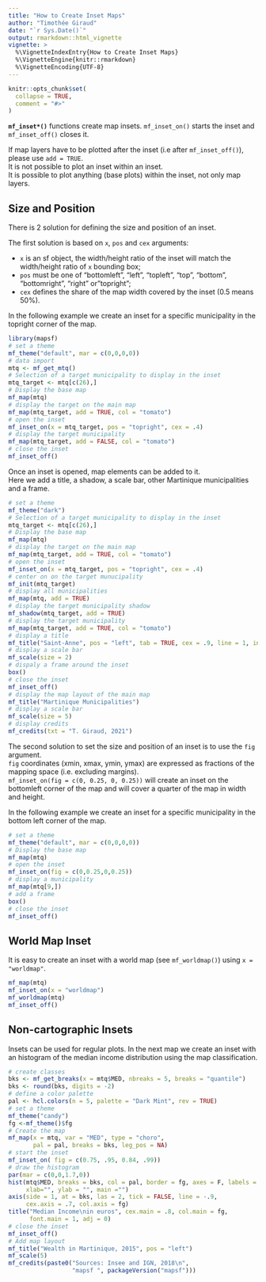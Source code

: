 ```yaml
---
title: "How to Create Inset Maps"
author: "Timothée Giraud"
date: "`r Sys.Date()`"
output: rmarkdown::html_vignette
vignette: >
  %\VignetteIndexEntry{How to Create Inset Maps}
  %\VignetteEngine{knitr::rmarkdown}
  %\VignetteEncoding{UTF-8}
---
```




```r
knitr::opts_chunk$set(
  collapse = TRUE,
  comment = "#>"
)
```




**`mf_inset*()`** functions create map insets.
`mf_inset_on()` starts the inset and `mf_inset_off()` closes it. 


If map layers have to be plotted after the inset (i.e after `mf_inset_off()`), please use `add = TRUE`.  
It is not possible to plot an inset within an inset.  
It is possible to plot anything (base plots) within the inset, not only map layers.  



## Size and Position

There is 2 solution for defining the size and position of an inset.   

The first solution is based on `x`, `pos` and `cex` arguments:  

- `x` is an sf object, the width/height ratio of the inset will match the width/height ratio of `x` bounding box;  
- `pos` must be one of "bottomleft", "left", "topleft", "top", "bottom", "bottomright", "right" or"topright";   
- `cex` defines the share of the map width covered by the inset (0.5 means 50%).   

In the following example we create an inset for a specific municipality in the topright corner of the map. 

```r
library(mapsf)
# set a theme
mf_theme("default", mar = c(0,0,0,0))
# data import
mtq <- mf_get_mtq()
# Selection of a target municipality to display in the inset
mtq_target <- mtq[c(26),]
# Display the base map
mf_map(mtq)
# display the target on the main map
mf_map(mtq_target, add = TRUE, col = "tomato")
# open the inset
mf_inset_on(x = mtq_target, pos = "topright", cex = .4)
# display the target municipality
mf_map(mtq_target, add = FALSE, col = "tomato")
# close the inset
mf_inset_off()
```

Once an inset is opened, map elements can be added to it.  
Here we add a title, a shadow, a scale bar, other Martinique municipalities and a frame.  

```r
# set a theme
mf_theme("dark")
# Selection of a target municipality to display in the inset
mtq_target <- mtq[c(26),]
# Display the base map
mf_map(mtq)
# display the target on the main map
mf_map(mtq_target, add = TRUE, col = "tomato")
# open the inset
mf_inset_on(x = mtq_target, pos = "topright", cex = .4)
# center on on the target munucipality
mf_init(mtq_target)
# display all municipalities
mf_map(mtq, add = TRUE)
# display the target municipality shadow
mf_shadow(mtq_target, add = TRUE)
# display the target municipality
mf_map(mtq_target, add = TRUE, col = "tomato")
# display a title
mf_title("Saint-Anne", pos = "left", tab = TRUE, cex = .9, line = 1, inner = TRUE)
# display a scale bar
mf_scale(size = 2)
# dispaly a frame around the inset
box()
# close the inset
mf_inset_off()
# display the map layout of the main map
mf_title("Martinique Municipalities")
# display a scale bar
mf_scale(size = 5)
# display credits
mf_credits(txt = "T. Giraud, 2021")
```

The second solution to set the size and position of an inset is to use the `fig` argument.   
`fig` coordinates (xmin, xmax, ymin, ymax) are expressed as fractions of the mapping space (i.e. excluding margins).  
`mf_inset_on(fig = c(0, 0.25, 0, 0.25))` will create an inset on the bottomleft corner of the map and will cover a quarter of the map in width and height.   

In the following example we create an inset for a specific municipality in the bottom left corner of the map. 

```r
# set a theme
mf_theme("default", mar = c(0,0,0,0))
# Display the base map
mf_map(mtq)
# open the inset
mf_inset_on(fig = c(0,0.25,0,0.25))
# display a municipality
mf_map(mtq[9,])
# add a frame
box()
# close the inset
mf_inset_off()
```


## World Map Inset

It is easy to create an inset with a world map (see `mf_worldmap()`) using `x = "worldmap"`. 

```r
mf_map(mtq)
mf_inset_on(x = "worldmap")
mf_worldmap(mtq)
mf_inset_off()
```



## Non-cartographic Insets
Insets can be used for regular plots. In the next map we create an inset with an histogram of the median income distribution using the map classification. 

```r
# create classes
bks <- mf_get_breaks(x = mtq$MED, nbreaks = 5, breaks = "quantile") 
bks <- round(bks, digits = -2)
# define a color palette
pal <- hcl.colors(n = 5, palette = "Dark Mint", rev = TRUE)
# set a theme
mf_theme("candy")
fg <-mf_theme()$fg
# Create the map
mf_map(x = mtq, var = "MED", type = "choro",
       pal = pal, breaks = bks, leg_pos = NA)
# start the inset
mf_inset_on( fig = c(0.75, .95, 0.84, .99))
# draw the histogram
par(mar = c(0,0,1.7,0))
hist(mtq$MED, breaks = bks, col = pal, border = fg, axes = F, labels = "", 
     xlab="", ylab = "", main ="")
axis(side = 1, at = bks, las = 2, tick = FALSE, line = -.9, 
     cex.axis = .7, col.axis = fg)
title("Median Income\nin euros", cex.main = .8, col.main = fg, 
      font.main = 1, adj = 0)
# close the inset
mf_inset_off()
# Add map layout
mf_title("Wealth in Martinique, 2015", pos = "left")
mf_scale(5)
mf_credits(paste0("Sources: Insee and IGN, 2018\n",
                  "mapsf ", packageVersion("mapsf")))
```

